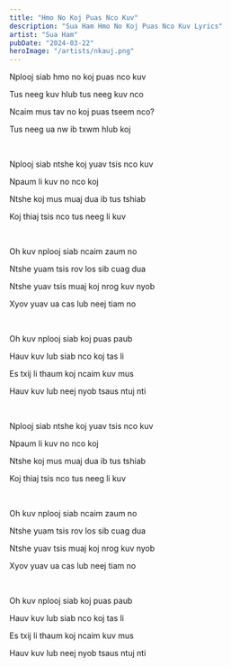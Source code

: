 ```yaml
---
title: "Hmo No Koj Puas Nco Kuv"
description: "Sua Ham Hmo No Koj Puas Nco Kuv Lyrics"
artist: "Sua Ham"
pubDate: "2024-03-22"
heroImage: "/artists/nkauj.png"
---
```


Nplooj siab hmo no koj puas nco kuv

Tus neeg kuv hlub tus neeg kuv nco

Ncaim mus tav no koj puas tseem nco?

Tus neeg ua nw ib txwm hlub koj

<br />

Nplooj siab ntshe koj yuav tsis nco kuv

Npaum li kuv no nco koj

Ntshe koj mus muaj dua ib tus tshiab

Koj thiaj tsis nco tus neeg li kuv

<br />

Oh kuv nplooj siab ncaim zaum no

Ntshe yuam tsis rov los sib cuag dua

Ntshe yuav tsis muaj koj nrog kuv nyob

Xyov yuav ua cas lub neej tiam no

<br />

Oh kuv nplooj siab koj puas paub

Hauv kuv lub siab nco koj tas li

Es txij li thaum koj ncaim kuv mus

Hauv kuv lub neej nyob tsaus ntuj nti

<br />

Nplooj siab ntshe koj yuav tsis nco kuv

Npaum li kuv no nco koj

Ntshe koj mus muaj dua ib tus tshiab

Koj thiaj tsis nco tus neeg li kuv

<br />

Oh kuv nplooj siab ncaim zaum no

Ntshe yuam tsis rov los sib cuag dua

Ntshe yuav tsis muaj koj nrog kuv nyob

Xyov yuav ua cas lub neej tiam no

<br />

Oh kuv nplooj siab koj puas paub

Hauv kuv lub siab nco koj tas li

Es txij li thaum koj ncaim kuv mus

Hauv kuv lub neej nyob tsaus ntuj nti
